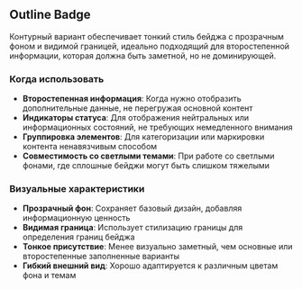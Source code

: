 ## Outline Badge

Контурный вариант обеспечивает тонкий стиль бейджа с прозрачным фоном и видимой границей, идеально подходящий для второстепенной информации, которая должна быть заметной, но не доминирующей.

### Когда использовать

- **Второстепенная информация**: Когда нужно отобразить дополнительные данные, не перегружая основной контент
- **Индикаторы статуса**: Для отображения нейтральных или информационных состояний, не требующих немедленного внимания
- **Группировка элементов**: Для категоризации или маркировки контента ненавязчивым способом
- **Совместимость со светлыми темами**: При работе со светлыми фонами, где сплошные бейджи могут быть слишком тяжелыми

### Визуальные характеристики

- **Прозрачный фон**: Сохраняет базовый дизайн, добавляя информационную ценность
- **Видимая граница**: Использует стилизацию границы для определения границ бейджа
- **Тонкое присутствие**: Менее визуально заметный, чем основные или второстепенные заполненные варианты
- **Гибкий внешний вид**: Хорошо адаптируется к различным цветам фона и темам
